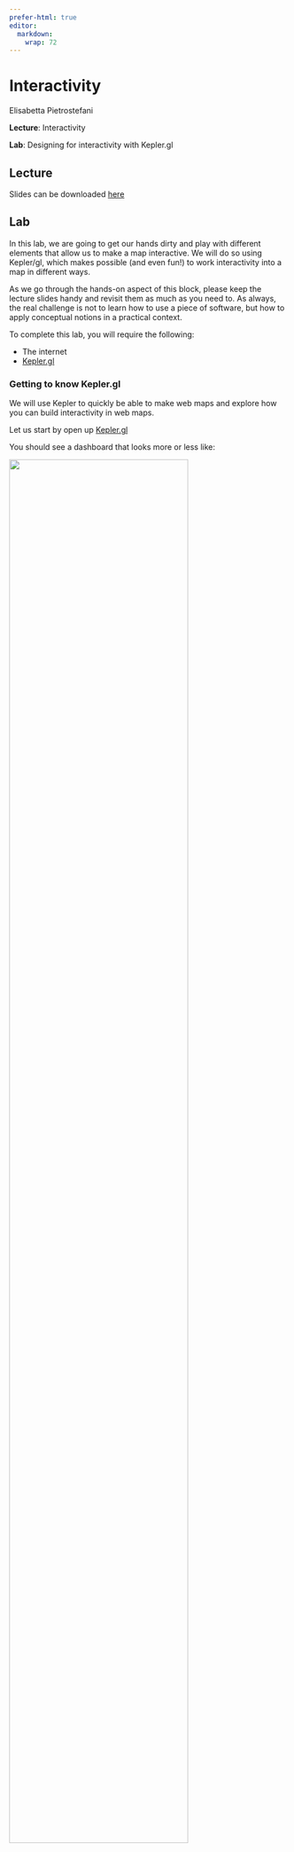 ```yaml
---
prefer-html: true
editor: 
  markdown: 
    wrap: 72
---
```


# Interactivity

Elisabetta Pietrostefani

**Lecture**: Interactivity

**Lab**: Designing for interactivity with Kepler.gl

## Lecture

Slides can be downloaded
[here](https://github.com/GDSL-UL/wma/raw/main/pdf/lecture_07.pdf)

## Lab

In this lab, we are going to get our hands dirty and play with different
elements that allow us to make a map interactive. We will do so using
Kepler/gl, which makes possible (and even fun!) to work interactivity
into a map in different ways.

As we go through the hands-on aspect of this block, please keep the
lecture slides handy and revisit them as much as you need to. As always,
the real challenge is not to learn how to use a piece of software, but
how to apply conceptual notions in a practical context.

To complete this lab, you will require the following:

-   The internet
-   [Kepler.gl](https://kepler.gl/)

### Getting to know Kepler.gl

We will use Kepler to quickly be able to make web maps and explore how
you can build interactivity in web maps.

Let us start by open up [Kepler.gl](https://kepler.gl/)

You should see a dashboard that looks more or less like:

![](./img/kepler1.png){width="80%"}

To start understaning the main features, you can create a "New Map"
(either from the dasboard or the "Maps" section, you will be able to
find that button), and add the imd2019 dataset we used for Lab 6
(remember, you will find it on the "Shared with you" tab). This will
take you to a new page that looks roughly like:

We will use some density data you can download
[here](https://github.com/GDSL-UL/wma/raw/main/data/liverpool_density.geojson.zip)

![](./img/kepler_adddata.png){width="80%"}

Once the dataset has been uploaded, it shows under Layers on the
left-hand side panel.

![](./img/liverpool_kepler.png){width="80%"}

Explore the Kepler.gl interface.

Let's walk through the basics of Kepler.gl as a (web) GIS:

![](./img/keplerbuttons.png){width="40%"}

-   Basemap: pick your background

-   Main layer: focus on style for now

    -   STYLE: fill colour, outline, radius

    -   POP-UP: Tooltips

    -   LEGEND

There is lots of documentation to help you
[here](https://docs.kepler.gl/docs).

### Interactivity

Now let's remember the building blocks of interactivity we have learnt
in the lecture. We will demonstrate in bold those that we will work
through in the lab:

-   Filtering

    -   **Pan**

    -   **Zoom**

    -   **Subset**

-   Perspective

-   Volume

-   **Tooltips**

-   Split

-   **Animate**

To demonstrate animations, we will use another dataset we have
enountered in the past, the CLIWOC ship logs:

[`https://figshare.com/articles/CLIWOC_Slim_and_Routes/11941224`](https://figshare.com/articles/CLIWOC_Slim_and_Routes/11941224)

We will work with individual logs (cliwoc_slim) to create an animation
of the logs, for example just showing expeditions between certain date,
as in this example of expeditions into the Caribbean.

![](./img/animate.png){width="80%" height="80%"}

**Date Prep**

First we need the data in a geojson format and to make sure that the
time variable is in the correct date-time format. For this we will need
to rely on QGIS or R.

In QGIS there are two steps:

1.  Import the cliwoc_slim.geopackage as save as geojson

![](./img/save_geojson.png){width="80%"}

2.  Change the date variable to a date and time variable. If you don't
    do this, kepler.gl won't recognize it as a date.

![](./img/date_format.png){width="80%"}

**Back to Kepler.gl**

-   Once this is done you can import that data to Kepler.gl.
-   Inspect the data, focusing on the columns (attributes).

![](./img/data_kepler.png){width="80%"}

-   Create a filter by date (or additional filters).

![](./img/filter_kepler.png){width="40%"}

Notice the time slider showing on the lower right corner.

![](./img/interact_kepler.png){width="80%"}

**Exercise**

Now we know the mechanics of interactivity in Kepler.gl, let's show off!
Pick whichever you want first, and have a go at the following maps:

1.  An animation of global trade over time A map that lets you pick a
    given country and display its main routes

2.  A map that lets you identify the vesel ID (id), date, and country of
    ships around Cape Town

3.  A choropleth where you can select routes by their length in days

4.  An animation of each route in the region around Jakarta

5.  A map that allows you to select a single route, zoom into its
    origin, and then pan throughout the route

Once completed, select the one you like best, and post it on Teams.

**Presentation**

-   You will then have 30 seconds to present your favorite map and hit
    the following points:

-   What the map shows What interactivity element(s) you have used One
    thing you think is really effective about it

-   Remember, 30 seconds. Short and sweet. Make them count!

## References

-   Tamara Munzner's ["Visualization Analysis &
    Design"](https://www.cs.ubc.ca/~tmm/vadbook/). This lecture draws
    mostly on Chapter 1 (What's Vis, and Why Do It?).
-   Andy Kirk's ["Data Visualisation: a Handbook for Data Driven
    Design"](https://www.visualisingdata.com/book/).
-   [Mapbox's Guide to Map Design](https://www.mapbox.com/designers).
-   [Geo Temporal data
    visualisation](https://www.allthatgeo.com/tutorials-animated-geo-temporal-data-visualisation-kepler-gl/)

